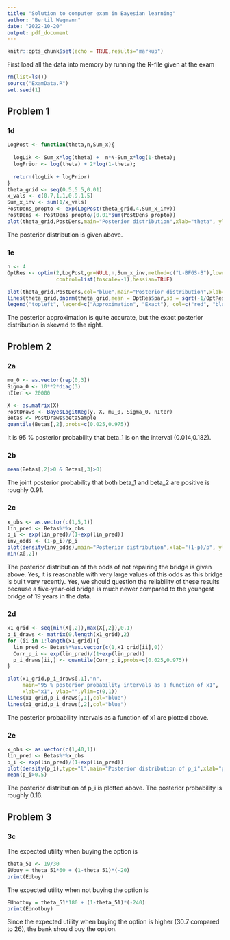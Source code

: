 ```yaml
---
title: "Solution to computer exam in Bayesian learning"
author: "Bertil Wegmann"
date: "2022-10-20"
output: pdf_document
---
```


```r
knitr::opts_chunk$set(echo = TRUE,results="markup")
```

First load all the data into memory by running the R-file given at the exam
```r
rm(list=ls())
source("ExamData.R")
set.seed(1)
```

## Problem 1

### 1d
```r
LogPost <- function(theta,n,Sum_x){
  
  logLik <- Sum_x*log(theta) +  n*N-Sum_x*log(1-theta);
  logPrior <- log(theta) + 2*log(1-theta);
 
  return(logLik + logPrior)
}
theta_grid <- seq(0.5,5.5,0.01)
x_vals <- c(0.7,1.1,0.9,1.5)
Sum_x_inv <- sum(1/x_vals)
PostDens_propto <- exp(LogPost(theta_grid,4,Sum_x_inv))
PostDens <- PostDens_propto/(0.01*sum(PostDens_propto))
plot(theta_grid,PostDens,main="Posterior distribution",xlab="theta", ylab="")
```

The posterior distribution is given above.

### 1e
```r
n <- 4
OptRes <- optim(2,LogPost,gr=NULL,n,Sum_x_inv,method=c("L-BFGS-B"),lower=0.1,
                control=list(fnscale=-1),hessian=TRUE)

plot(theta_grid,PostDens,col="blue",main="Posterior distribution",xlab="theta", ylab="")
lines(theta_grid,dnorm(theta_grid,mean = OptRes$par,sd = sqrt(-1/OptRes$hessian)),col="red")
legend("topleft", legend=c("Approximation", "Exact"), col=c("red", "blue"), lty=1:2, cex=0.8)
```

The posterior approximation is quite accurate, but the exact posterior distribution is skewed to the right.

## Problem 2

### 2a
```r
mu_0 <- as.vector(rep(0,3))
Sigma_0 <- 10**2*diag(3)
nIter <- 20000

X <- as.matrix(X)
PostDraws <- BayesLogitReg(y, X, mu_0, Sigma_0, nIter)
Betas <- PostDraws$betaSample
quantile(Betas[,2],probs=c(0.025,0.975))
```
It is 95 % posterior probability that beta_1 is on the interval (0.014,0.182).

### 2b
```r
mean(Betas[,2]>0 & Betas[,3]>0)
```
The joint posterior probability that both beta_1 and beta_2 are positive is roughly 0.91.

### 2c
```r
x_obs <- as.vector(c(1,5,1))
lin_pred <- Betas%*%x_obs
p_i <- exp(lin_pred)/(1+exp(lin_pred))
inv_odds <- (1-p_i)/p_i
plot(density(inv_odds),main="Posterior distribution",xlab="(1-p)/p", ylab="")
min(X[,2])
```
The posterior distribution of the odds of not repairing the bridge is given above. Yes, it is reasonable with very large values of this odds as this bridge is built very recently. Yes, we should question the reliability of these results because a five-year-old bridge is much newer compared to the youngest bridge of 19 years in the data.

### 2d
```r
x1_grid <- seq(min(X[,2]),max(X[,2]),0.1)
p_i_draws <- matrix(0,length(x1_grid),2)
for (ii in 1:length(x1_grid)){
  lin_pred <- Betas%*%as.vector(c(1,x1_grid[ii],0))
  Curr_p_i <- exp(lin_pred)/(1+exp(lin_pred))
  p_i_draws[ii,] <- quantile(Curr_p_i,probs=c(0.025,0.975))
}

plot(x1_grid,p_i_draws[,1],"n",
     main="95 % posterior probability intervals as a function of x1",
     xlab="x1", ylab="",ylim=c(0,1))
lines(x1_grid,p_i_draws[,1],col="blue")
lines(x1_grid,p_i_draws[,2],col="blue")
```
The posterior probability intervals as a function of x1 are plotted above.

### 2e
```r
x_obs <- as.vector(c(1,40,1))
lin_pred <- Betas%*%x_obs
p_i <- exp(lin_pred)/(1+exp(lin_pred))
plot(density(p_i),type="l",main="Posterior distribution of p_i",xlab="p_i",ylab="")
mean(p_i>0.5)
```
The posterior distribution of p_i is plotted above. The posterior probability is roughly 0.16.

## Problem 3

### 3c

The expected utility when buying the option is
```r
theta_51 <- 19/30
EUbuy = theta_51*60 + (1-theta_51)*(-20)
print(EUbuy)
```
The expected utility when not buying the option is
```r
EUnotbuy = theta_51*180 + (1-theta_51)*(-240)
print(EUnotbuy)
```
Since the expected utility when buying the option is higher (30.7 compared to 26), the bank should buy the option.
